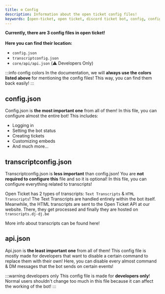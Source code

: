 ```yaml
---
title: ⚙️ Config
description: Information about the open ticket config files!
keywords: [open-ticket, open ticket, discord ticket bot, config, configuration, config.json]
---
```


**Currently, there are 3 config files in open ticket!<br></br>Here you can find their location:**
- <ColorText color="blue">`config.json`</ColorText>
- <ColorText color="green">`transcriptconfig.json`</ColorText>
- <ColorText color="red">`core/api/api.json`</ColorText> (⚠️ Developers Only)

:::info config colors
In the documentation, we will **always use the colors listed above** for mentioning the config files!
This way, you can find them back easily!
:::

## config.json
Config.json is **<ColorText color="blue">the most important one</ColorText>** from all of them!
In this file, you can configure almost the entire bot! This includes:
- Logging in
- Setting the bot status
- Creating tickets
- Customizing embeds
- And much more...

<LinkBlock url="docs/config/main" isdoc="true" mode="emoji" emoji="⚙️" name="More info about config.json" description="Click here for more info about config.json!"></LinkBlock>

## transcriptconfig.json
Transcriptconfig.json is **<ColorText color="green">less important</ColorText>** than config.json!
You are **not required to configure this** file and so it is optional!
In this file, you can configure everything related to transcripts!

Open Ticket has 2 types of transcripts: `Text Transcripts` & `HTML Transcripts`!
The Text Transcripts are handled entirely within the bot itself.
Meanwhile, the HTML transcripts are sent to the Open Ticket API at our website.
There, they get processed and finally they are hosted on `transcripts.dj-dj.be`

<InlineLink url="docs/system/transcripts" isdoc="true">More info about transcripts can be found here!</InlineLink>

<LinkBlock url="docs/config/transcripts" isdoc="true" mode="emoji" emoji="⚙️" name="More info about transcriptconfig.json" description="Click here for more info about transcriptconfig.json!"></LinkBlock>

## api.json
Api.json is **<ColorText color="red">the least important one</ColorText>** from all of them!
This config file is mostly made for developers that want to disable a certain command to replace them with their own!
Here, you can disable every almost command & DM messages that the bot sends on certain events!

:::warning developers only
This config file is made for **developers only**!
Normal users shouldn't change too much in this file because it can affect the working of the bot!
:::

<LinkBlock url="docs/config/api" isdoc="true" mode="emoji" emoji="⚙️" name="More info about api.json" description="Click here for more info about api.json!"></LinkBlock>
